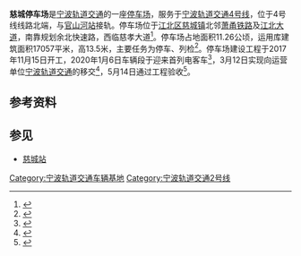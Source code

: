 {{Infobox Station
|Title = 慈城停车场
|EngSubTitle = Cicheng Depot
|StationSymbol = 
|Image = Cicheng Depot, 2021-01-01.jpg
|linecolour = {{NingboRT color|4|s}}
|Code = [[宁波轨道交通4号线|4号线]][[车辆基地|车辆段]]
|Place = [[宁波市|宁波市]][[江北区_(宁波市)|江北区]][[慈城镇|慈城镇]]
|Operator = [[宁波轨道交通|宁波轨道交通]]
|Coord =
|Line = {{NingboRT Sign|4}}
}}
'''慈城停车场'''是[[宁波轨道交通|宁波轨道交通]]的一座[[车辆基地|停车场]]，服务于[[宁波轨道交通4号线|宁波轨道交通4号线]]，位于4号线线路北端，与[[官山河站|官山河站]]接轨。停车场位于[[江北区_(宁波市)|江北区]][[慈城镇|慈城镇]]北邻[[萧甬铁路|萧甬铁路]]及[[江北大道|江北大道]]，南靠规划余北快速路，西临慈孝大道<ref name="bidding">{{Cite web |title=宁波市轨道交通4号线工程慈城停车场施工监理招标公告 |url=http://www.nbmetro.com/tender.php?info/1131 |accessdate=2020-12-29 |date=2016-09-30 |publisher=宁波轨道交通 |archive-date=2020-12-29 |archive-url=https://web.archive.org/web/20201229115310/http://www.nbmetro.com/tender.php?info%2F1131 |dead-url=no }}</ref>。停车场占地面积11.26公顷，运用库建筑面积17057平米，高13.5米，主要任务为停车、列检<ref>{{Cite web |title=4号线慈城停车场运用库屋面顺利封顶 |url=http://www.nbmetro.com/news_dt.php?info/1642 |accessdate=2020-12-29 |author=宁波轨道交通建设分公司 |date=2018-11-15 |publisher=宁波轨道交通 |archive-date=2020-12-29 |archive-url=https://web.archive.org/web/20201229115258/http://www.nbmetro.com/news_dt.php?info%2F1642 |dead-url=no }}</ref>。停车场建设工程于2017年11月15日开工，2020年1月6日车辆段于迎来首列电客车<ref>{{Cite web |title=中铁一局建安公司宁波慈城停车场项目圆满实现4号线接车目标 |url=http://www.crfeb.com.cn/1j/_43/21028324/index.html |accessdate=2020-12-29 |author=纪洋 |date=2020-01-13 |publisher=中铁一局 }}{{Dead link}}</ref>，3月12日实现向运营单位[[宁波轨道交通|宁波轨道交通]]的移交<ref>{{Cite web |title=中铁一局建安公司宁波轨道交通4号线慈城停车场顺利实现三权移交 |url=http://www.crfeb.com.cn/1j/_43/21039801/index.html |accessdate=2020-12-29 |author1=纪洋 |author2=秦雷卜 |date=2020-03-13 |publisher=中铁一局 }}{{Dead link}}</ref>，5月14日通过工程验收<ref>{{Cite web |title=中铁一局建安公司承建的宁波地铁慈城停车场顺利通过单位工程验收 |url=http://www.crfeb.com.cn/1j/_43/21056074/index.html |accessdate=2020-12-29 |author1=孙阳 |author2=秦雷卜 |date=2020-05-14 |publisher=中铁一局 }}{{Dead link}}</ref>。

== 参考资料 ==
{{reflist}}

== 参见 ==
* [[慈城站_(地铁)|慈城站]]

{{宁波轨道交通4号线|nocat}}
{{Ningbo-stub}}

[[Category:宁波轨道交通车辆基地|Category:宁波轨道交通车辆基地]]
[[Category:宁波轨道交通2号线|Category:宁波轨道交通2号线]]